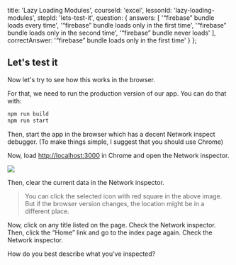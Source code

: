 
  title: 'Lazy Loading Modules',
  courseId: 'excel',
  lessonId: 'lazy-loading-modules',
  stepId: 'lets-test-it',
  question: {
    answers: [
      '“firebase” bundle loads every time',
      '“firebase” bundle loads only in the first time',
      '“firebase” bundle loads only in the second time',
      '“firebase” bundle never loads'
    ],
    correctAnswer: '“firebase” bundle loads only in the first time'
  }
};

## Let's test it

Now let's try to see how this works in the browser.

For that, we need to run the production version of our app. You can do that with:

```bash
npm run build
npm run start
```

Then, start the app in the browser which has a decent Network inspect debugger.
(To make things simple, I suggest that you should use Chrome)

Now, load <http://localhost:3000> in Chrome and open the Network inspector.

![](/static/images/llm-network.png)

Then, clear the current data in the Network inspector.

> You can click the selected icon with red square in the above image.
> But if the browser version changes, the location might be in a different place.

Now, click on any title listed on the page. Check the Network inspector.
Then, click the “Home” link and go to the index page again. Check the Network inspector.

How do you best describe what you've inspected?

